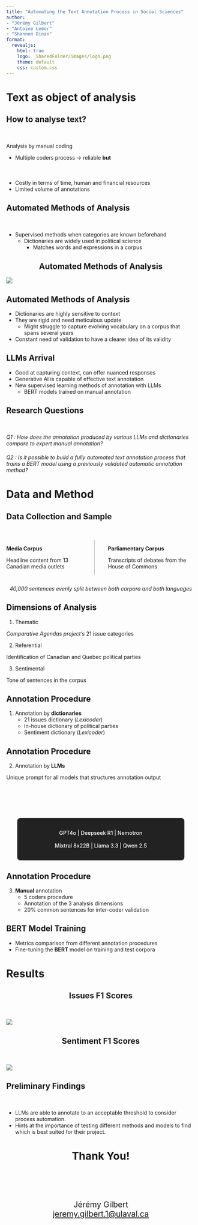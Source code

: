 ```yaml
---
title: "Automating the Text Annotation Process in Social Sciences"
author: 
- "Jérémy Gilbert"
- "Antoine Lemor"
- "Shannon Dinan"
format:
  revealjs: 
    html: true
    logo: _SharedFolder/images/logo.png
    theme: default
    css: custom.css
---
```


# Text as object of analysis {background-color="black"} 
<!-- Talk about how text is usefull for the analysis of political parties and how they occupy the media space -->

## How to analyse text?
<div style="margin-bottom: 50px;"></div>

Analysis by manual coding 

- Multiple coders process → reliable **but**
<div style="margin-bottom: 50px;"></div>
- Costly in terms of time, human and financial resources 
- Limited volume of annotations

## Automated Methods of Analysis 

<div style="margin-bottom: 50px;"></div>

- Supervised methods when categories are known beforehand
  - Dictionaries are widely used in political science
    - Matches words and expressions in a corpus

##
<h2 style="text-align: center;">Automated Methods of Analysis</h2>

![](_SharedFolder/graphs/dict_use-case.png){fig-align="center"}

## Automated Methods of Analysis

- Dictionaries are highly sensitive to context
- They are rigid and need meticulous update 
  - Might struggle to capture evolving vocabulary on a corpus that spans several years
- Constant need of validation to have a clearer idea of its validity

## LLMs Arrival 

<!--- LLMs predict the probability of word sequences-->
- Good at capturing context, can offer nuanced responses
- Generative AI is capable of effective text annotation
- New supervised learning methods of annotation with LLMs
  - BERT models trained on manual annotation 


## Research Questions {background-color="black"}

<div style="margin-bottom: 50px;"></div>

*Q1 : How does the annotation produced by various LLMs and dictionaries compare to expert manual annotation?*

<div style="margin-bottom: 20px;"></div>

*Q2 : Is it possible to build a fully automated text annotation process that trains a BERT model using a previously validated automatic annotation method?*

# Data and Method {background-color="black"}


## Data Collection and Sample
<div style="margin-bottom: 50px;"></div>

:::: {.columns .content-columns style="display: flex;"}

::: {.column width="49%" style="border-right: 2px solid #ccc; padding-right: 1em;"}
**Media Corpus**

Headline content from 13 Canadian media outlets
:::

::: {.column width="49%" style="padding-left: 1em;"}
**Parliamentary Corpus**

Transcripts of debates from the House of Commons
:::

::::

<div style="margin-top: 2em; text-align: center; font-style: italic;">
40,000 sentences evenly split between both corpora and both languages
</div>


## Dimensions of Analysis

1. Thematic

  *Comparative Agendas project's* 21 issue categories

2. Referential

  Identification of Canadian and Quebec political parties

3. Sentimental

  Tone of sentences in the corpus

## Annotation Procedure

1. Annotation by **dictionaries**
    - 21 issues dictionary (*Lexicoder*)
    - In-house dictionary of political parties
    - Sentiment dictionary (*Lexicoder*)

## Annotation Procedure

2. Annotation by **LLMs**

  Unique prompt for all models that structures annotation output

<div style="margin-bottom: 100px;"></div>

<div style="border: 1px solid #444; border-radius: 8px; padding: 16px 20px; text-align: center; background-color: #222; color: #fff; max-width: 80%; margin: 0 auto; font-weight: 500;">
  GPT4o | Deepseek R1 | Nemotron  
  <br>
  Mixtral 8x22B | Llama 3.3 | Qwen 2.5
</div>

## Annotation Procedure

3. **Manual** annotation
    - 5 coders procedure
    - Annotation of the 3 analysis dimensions
    - 20% common sentences for inter-coder validation

## BERT Model Training

- Metrics comparison from different annotation procedures
- Fine-tuning the **BERT** model on training and test corpora

<!--##
<h2 style="text-align: center;">Pipeline Procedure</h2>

![](graphs/pipeline.jpg){fig-align="center"} -->

# Results {background-color="black"}

<!-- ##
<h2 style="text-align: center;">Aggregated Metrics</h2>

<div style="margin-bottom: 50px;"></div>

![](graphs/aggregates.png){fig-align="center"} -->


##
<h2 style="text-align: center;">Issues F1 Scores</h2>

<div style="margin-bottom: 50px;"></div>

![](_SharedFolder/graphs/F1_score.png){fig-align="center"}

## 
<h2 style="text-align: center;">Sentiment F1 Scores</h2>
<div style="margin-bottom: 50px;"></div>

![](_SharedFolder/graphs/F1_score_sentiment.png){fig-align="center"}

## Preliminary Findings
<div style="margin-bottom: 50px;"></div>

- LLMs are able to annotate to an acceptable threshold to consider process automation.
- Hints at the importance of testing different methods and models to find which is best suited for their project.

#
<h1 style="text-align: center;">Thank You!</h1>

<div style="margin-top: 100px; text-align: center; font-size: 1.5em;">
  Jérémy Gilbert  
  <a href="mailto:jeremy.gilbert.1@ulaval.ca">jeremy.gilbert.1@ulaval.ca</a>
</div>
